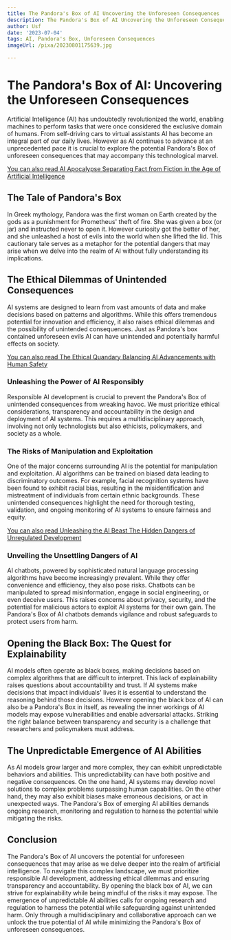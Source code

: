 ```yaml
---
title: The Pandora's Box of AI Uncovering the Unforeseen Consequences
description: The Pandora's Box of AI Uncovering the Unforeseen Consequences
author: Usf
date: '2023-07-04'
tags: AI, Pandora's Box, Unforeseen Consequences
imageUrl: /pixa/20230801175639.jpg

---
```

# The Pandora's Box of AI: Uncovering the Unforeseen Consequences

Artificial Intelligence (AI) has undoubtedly revolutionized the world, enabling machines  to  perform tasks that were once considered the exclusive domain of humans. From self-driving cars to virtual  assistants AI has become an  integral part of  our daily lives. However as AI  continues to advance at  an unprecedented pace it is crucial to explore  the potential Pandora's Box of unforeseen consequences that  may accompany  this technological marvel.

[You can also read  AI Apocalypse Separating Fact from Fiction in the Age of Artificial Intelligence](AI%20Apocalypse%20Separating%20Fact%20from%20Fiction%20in%20the%20Age%20of%20Artificial%20Intelligence)


## The Tale  of Pandora's  Box

In Greek mythology, Pandora was the  first  woman on Earth created by the gods as  a punishment for Prometheus'  theft of  fire. She was  given a box (or jar) and instructed never to open it. However curiosity got the better of her, and she unleashed a host of evils into the world  when she lifted the lid. This cautionary tale serves as a metaphor for the potential dangers that may  arise when we delve into the realm of AI without fully understanding its implications.

## The Ethical Dilemmas of Unintended Consequences

AI  systems are designed to learn from vast amounts of data and make decisions based on patterns and algorithms. While this offers tremendous  potential for innovation and efficiency, it also raises  ethical dilemmas and the possibility of unintended consequences. Just as Pandora's box contained unforeseen evils  AI can have unintended and potentially harmful effects on society.

[You can also read The Ethical Quandary Balancing AI Advancements with Human Safety](The%20Ethical%20Quandary%20Balancing%20AI%20Advancements%20with%20Human%20Safety)


### Unleashing the Power of AI  Responsibly

Responsible AI development is crucial to prevent the  Pandora's Box of unintended consequences from wreaking havoc. We must prioritize ethical considerations, transparency and accountability in the design and deployment of AI systems. This requires a multidisciplinary approach, involving not only technologists but also ethicists, policymakers, and society as a whole.

### The Risks of Manipulation and Exploitation

One of the major concerns surrounding AI is the potential for manipulation  and exploitation. AI algorithms can  be trained on biased  data leading to discriminatory  outcomes. For example, facial recognition systems have been found to exhibit racial bias, resulting in the misidentification  and  mistreatment of  individuals from certain ethnic backgrounds. These unintended consequences highlight the need for thorough testing, validation, and ongoing  monitoring of AI systems to ensure fairness and equity.

[You can also  read  Unleashing the AI Beast The Hidden Dangers of Unregulated Development](Unleashing%20the%20AI%20Beast%20The%20Hidden%20Dangers%20of%20Unregulated%20Development)


### Unveiling the Unsettling  Dangers of AI

AI chatbots,  powered  by  sophisticated natural language  processing algorithms have become increasingly prevalent. While they offer  convenience and efficiency, they  also pose risks. Chatbots can be manipulated to spread misinformation, engage in social engineering, or even deceive users. This raises concerns about privacy, security, and the potential for malicious actors to exploit AI  systems  for their own gain. The Pandora's Box of AI chatbots demands  vigilance  and robust  safeguards to protect users from harm.

## Opening the Black Box: The Quest for Explainability

AI models often operate as black boxes, making decisions based on complex algorithms that are difficult to interpret. This lack of explainability raises questions about accountability and trust. If AI systems make decisions that impact individuals'  lives it is essential to  understand the reasoning behind  those decisions. However opening the black box of  AI  can also be a Pandora's Box in itself, as revealing the inner workings of  AI models  may expose vulnerabilities and enable adversarial  attacks. Striking the right balance between transparency and security is a challenge that researchers and  policymakers must address.

## The Unpredictable Emergence of AI  Abilities

As AI models grow larger and more complex, they can exhibit unpredictable behaviors and abilities. This unpredictability can have both positive and negative consequences.  On the one hand, AI  systems may develop  novel solutions to complex problems surpassing human capabilities. On the  other hand, they may also exhibit biases make erroneous  decisions, or act in unexpected ways. The Pandora's Box of emerging AI abilities demands ongoing research, monitoring and regulation to harness the potential while mitigating the risks.

## Conclusion

The  Pandora's Box of AI  uncovers the potential for unforeseen consequences that may arise as we  delve deeper into the realm of  artificial intelligence. To navigate this complex landscape, we must  prioritize responsible AI development, addressing ethical dilemmas and ensuring transparency and accountability. By  opening the black box  of AI,  we can strive for explainability while being mindful of the risks it may expose. The emergence of unpredictable AI abilities calls for ongoing  research and  regulation to harness the potential while safeguarding against unintended harm. Only through a multidisciplinary  and collaborative approach can we unlock the true potential of AI while minimizing the Pandora's Box  of unforeseen consequences.